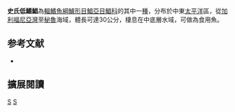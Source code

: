 {{Speciesbox 
| taxon = Peprilus snyderi
| status = LC
| status_system = IUCN3.1
| authority = [[Gilbert|Gilbert]] & [[Starks|Starks]], 1904
| synonyms = 
}}

'''史氏低鰭鯧'''為[[輻鰭魚綱|輻鰭魚綱]][[鱸形目|鱸形目]][[鯧亞目|鯧亞目]][[鯧科|鯧科]]的其中一[[種|種]]，分布於中東[[太平洋|太平洋]]區，從[[加利福尼亞灣|加利福尼亞灣]]至[[秘魯|秘魯]]海域，體長可達30公分，棲息在中底層水域，可做為食用魚。

== 参考文献 ==
{{reflist}}
*{{FishBase_species|genus=Peprilus|species=simillimus|year=2012|month=7}}

== 擴展閱讀 == 
{{refbegin}}
{{wikispecies-inline|Peprilus simillimus|史氏低鰭鯧}}
{{refend}}

{{Taxonbar}}

[[Category:食用魚|S]]
[[Category:低鰭鯧屬|S]]